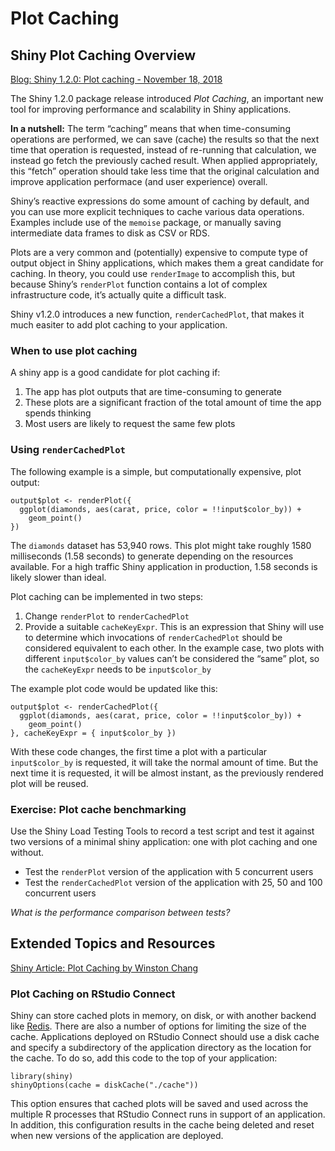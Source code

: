# Plot Caching

## Shiny Plot Caching Overview

[Blog: Shiny 1.2.0: Plot caching - November 18, 2018](https://resources.rstudio.com/rstudio-blog/shiny-1-2-0-plot-caching)

The Shiny 1.2.0 package release introduced _Plot Caching_, an important new tool for improving performance and scalability in Shiny applications.

**In a nutshell:** The term "caching" means that when time-consuming operations are performed, we can save (cache) the results so that the next time that operation is requested, instead of re-running that calculation, we instead go fetch the previously cached result. When applied appropriately, this "fetch" operation should take less time that the original calculation and improve application performace (and user experience) overall.

Shiny's reactive expressions do some amount of caching by default, and you can use more explicit techniques to cache various data operations. Examples include use of the `memoise` package, or manually saving intermediate data frames to disk as CSV or RDS.

Plots are a very common and (potentially) expensive to compute type of output object in Shiny applications, which makes them a great candidate for caching. In theory, you could use `renderImage` to accomplish this, but because Shiny's `renderPlot` function contains a lot of complex infrastructure code, it's actually quite a difficult task. 

Shiny v1.2.0 introduces a new function, `renderCachedPlot`, that makes it much easiter to add plot caching to your application.

### When to use plot caching

A shiny app is a good candidate for plot caching if:

1. The app has plot outputs that are time-consuming to generate
2. These plots are a significant fraction of the total amount of time the app spends thinking
3. Most users are likely to request the same few plots

### Using `renderCachedPlot`

The following example is a simple, but computationally expensive, plot output:

```
output$plot <- renderPlot({
  ggplot(diamonds, aes(carat, price, color = !!input$color_by)) +
    geom_point()
})
```

The `diamonds` dataset has 53,940 rows. This plot might take roughly 1580 milliseconds (1.58 seconds) to generate depending on the resources available. For a high traffic Shiny application in production, 1.58 seconds is likely slower than ideal.

Plot caching can be implemented in two steps:

1. Change `renderPlot` to `renderCachedPlot`
2. Provide a suitable `cacheKeyExpr`. This is an expression that Shiny will use to determine which invocations of `renderCachedPlot` should be considered equivalent to each other. In the example case, two plots with different `input$color_by` values can't be considered the "same" plot, so the `cacheKeyExpr` needs to be `input$color_by`

The example plot code would be updated like this:

```
output$plot <- renderCachedPlot({
  ggplot(diamonds, aes(carat, price, color = !!input$color_by)) +
    geom_point()
}, cacheKeyExpr = { input$color_by })
```

With these code changes, the first time a plot with a particular `input$color_by` is requested, it will take the normal amount of time. But the next time it is requested, it will be almost instant, as the previously rendered plot will be reused.

### Exercise: Plot cache benchmarking

Use the Shiny Load Testing Tools to record a test script and test it against two versions of a minimal shiny application: one with plot caching and one without.

- Test the `renderPlot` version of the application with 5 concurrent users
- Test the `renderCachedPlot` version of the application with 25, 50 and 100 concurrent users

_What is the performance comparison between tests?_


## Extended Topics and Resources

[Shiny Article: Plot Caching by Winston Chang](http://shiny.rstudio.com/articles/plot-caching.html)


### Plot Caching on RStudio Connect

Shiny can store cached plots in memory, on disk, or with another backend like [Redis](https://redis.io/). There are also a number of options for limiting the size of the cache. Applications deployed on RStudio Connect should use a disk cache and specify a subdirectory of the application directory as the location for the cache. To do so, add this code to the top of your application:

```
library(shiny)
shinyOptions(cache = diskCache("./cache"))
```

This option ensures that cached plots will be saved and used across the multiple R processes that RStudio Connect runs in support of an application. In addition, this configuration results in the cache being deleted and reset when new versions of the application are deployed.
